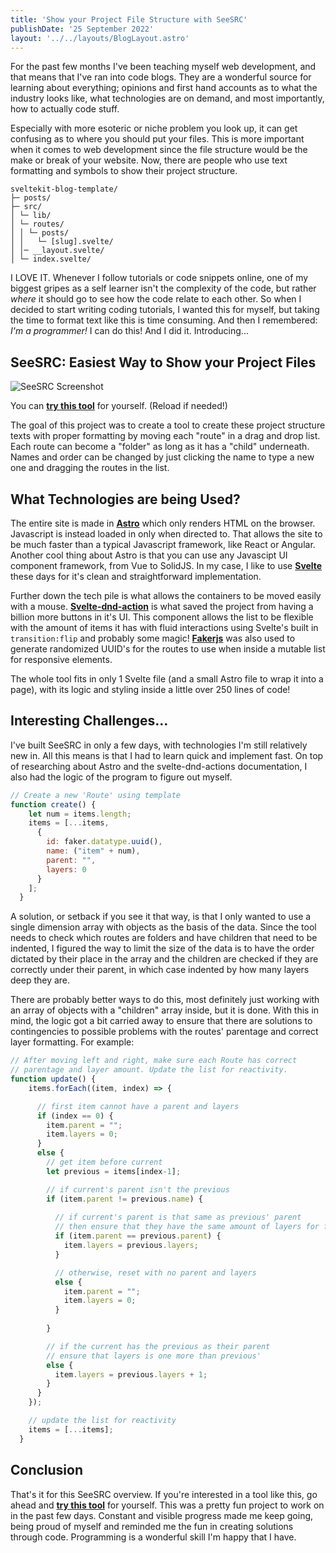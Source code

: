 ```yaml
---
title: 'Show your Project File Structure with SeeSRC'
publishDate: '25 September 2022'
layout: '../../layouts/BlogLayout.astro'
---
```



<BlogHeader title={frontmatter.title} publishDate={frontmatter.publishDate} />

For the past few months I've been teaching myself web development, and that means that I've ran into code blogs.
They are a wonderful source for learning about everything; opinions and first hand accounts as to what the industry looks like,
what technologies are on demand, and most importantly, how to actually code stuff.

Especially with more esoteric or niche problem you look up, it can get confusing as to where you should put your files. This is
more important when it comes to web development since the file structure would be the make or break of your website. Now, there are
people who use text formatting and symbols to show their project structure.

```
sveltekit-blog-template/
├─ posts/
├─ src/
│ └─ lib/
│ └─ routes/
│ │ └─ posts/
│ │   └─ [slug].svelte/
│ │─ __layout.svelte/
│ └─ index.svelte/
```

I LOVE IT. Whenever I follow tutorials or code snippets online, one of my biggest gripes as a self learner isn't the complexity of
the code, but rather *where* it should go to see how the code relate to each other. So when I decided to start writing coding tutorials,
I wanted this for myself, but taking the time to format text like this is time consuming. And then I remembered: *I'm a programmer!* 
I can do this! And I did it. Introducing...

## SeeSRC: Easiest Way to Show your Project Files

![SeeSRC Screenshot](/images/seesrc_screenshot.png)

You can [**try this tool**](/portfolio/seesrc) for yourself. (Reload if needed!)

The goal of this project was to create a tool to create these project structure texts with proper formatting by moving each "route"
in a drag and drop list. Each route can become a "folder" as long as it has a "child" underneath. Names and order can be changed by
just clicking the name to type a new one and dragging the routes in the list.

## What Technologies are being Used?

The entire site is made in [**Astro**](https://astro.build) which only renders HTML on the browser. Javascript is instead loaded in only when directed to.
That allows the site to be much faster than a typical Javascript framework, like React or Angular. Another cool thing about
Astro is that you can use any Javascipt UI component framework, from Vue to SolidJS. In my case, I like to use [**Svelte**](https://svelte.dev) 
these days for it's clean and straightforward implementation.

Further down the tech pile is what allows the containers to be moved easily with a mouse. [**Svelte-dnd-action**](https://github.com/isaacHagoel/svelte-dnd-action) is what saved the
project from having a billion more buttons in it's UI. This component allows the list to be flexible with the amount of items it has
with fluid interactions using Svelte's built in `transition:flip` and probably some magic! [**Fakerjs**](https://fakerjs.dev) was also used to generate 
randomized UUID's for the routes to use when inside a mutable list for responsive elements.

The whole tool fits in only 1 Svelte file (and a small Astro file to wrap it into a page), with its logic and styling inside a little over 250 lines of code!

## Interesting Challenges...

I've built SeeSRC in only a few days, with technologies I'm still relatively new in. All this means is that I had to learn quick and
implement fast. On top of researching about Astro and the svelte-dnd-actions documentation, I also had the logic of the program to figure
out myself. 

```js
// Create a new 'Route' using template
function create() {
    let num = items.length;
    items = [...items, 
      {
        id: faker.datatype.uuid(), 
        name: ("item" + num), 
        parent: "", 
        layers: 0
      }
    ];
  }
```

A solution, or setback if you see it that way, is that I only wanted to use a single dimension array with objects as the
basis of the data. Since the tool needs to check which routes are folders and have children that need to be indented, I figured the way
to limit the size of the data is to have the order dictated by their place in the array and the children are checked if they are
correctly under their parent, in which case indented by how many layers deep they are. 

There are probably better ways to do this, most definitely just working with an array of objects with a "children" array inside, but
it is done. With this in mind, the logic got a bit carried away to ensure that there are solutions to contingencies to possible problems
with the routes' parentage and correct layer formatting. For example:

```js
// After moving left and right, make sure each Route has correct
// parentage and layer amount. Update the list for reactivity.
function update() {
    items.forEach((item, index) => {

      // first item cannot have a parent and layers
      if (index == 0) {
        item.parent = "";
        item.layers = 0;
      } 
      else {
        // get item before current
        let previous = items[index-1];

        // if current's parent isn't the previous
        if (item.parent != previous.name) {
          
          // if current's parent is that same as previous' parent
          // then ensure that they have the same amount of layers for formatting
          if (item.parent == previous.parent) {
            item.layers = previous.layers;
          }

          // otherwise, reset with no parent and layers
          else {
            item.parent = "";
            item.layers = 0;
          }
          
        }

        // if the current has the previous as their parent
        // ensure that layers is one more than previous'
        else {
          item.layers = previous.layers + 1;
        }
      }
    });

    // update the list for reactivity
    items = [...items];
  }
```


## Conclusion

That's it for this SeeSRC overview. If you're interested in a tool like this, go ahead and [**try this tool**](/portfolio/seesrc) for yourself.
This was a pretty fun project to work on in the past few days. Constant and visible progress made me keep going, being proud of myself 
and reminded me the fun in creating solutions through code. Programming is a wonderful skill I'm happy that I have.

